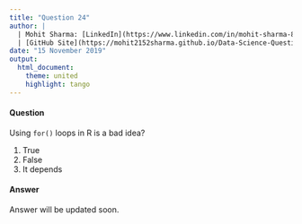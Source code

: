 ```yaml
---
title: "Question 24"
author: |
  | Mohit Sharma: [LinkedIn](https://www.linkedin.com/in/mohit-sharma-82030487/), [Twitter](https://twitter.com/mohitsh48631107)
  | [GitHub Site](https://mohit2152sharma.github.io/Data-Science-Question-A-Day/), [Repository](https://github.com/mohit2152sharma/Data-Science-Question-A-Day)
date: "15 November 2019"
output: 
  html_document:
    theme: united
    highlight: tango
---
```


#### Question
Using `for()` loops in R is a bad idea?

  1. True
  2. False
  3. It depends
  
#### Answer
Answer will be updated soon.